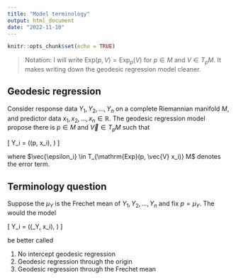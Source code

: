 ```yaml
---
title: "Model terminology"
output: html_document
date: "2022-11-10"
---
```


```r
knitr::opts_chunk$set(echo = TRUE)
```

> Notation:  I will write $\mathrm{Exp}(p, V) = \mathrm{Exp}_{p}(V)$ for $p \in M$ and $V \in T_p M$.  It makes writing down the geodesic regression model cleaner.


## Geodesic regression

Consider response data $Y_1, Y_2, \dots, Y_n$ on a complete Riemannian manifold $M$, and predictor data $x_1, x_2, \dots, x_n \in \mathbb{R}$.  The geodesic regression model propose there is $p \in M$ and $\vec{V} \in T_p M$ such that

\[
  Y_i = \mathrm{Exp}(\mathrm{Exp}(p, \vec{V} x_i), \vec{\epsilon_i})
\]

where $\vec{\epsilon_i} \in T_{\mathrm{Exp}(p, \vec{V} x_i)} M$ denotes the error term.

## Terminology question

Suppose the $\mu_Y$ is the Frechet mean of $Y_1, Y_2, \dots, Y_n$ and fix $p = \mu_Y$.  The would the model

\[
  Y_i = \mathrm{Exp}(\mathrm{Exp}(\mu_Y, \vec{V} x_i), \vec{\epsilon_i})
\]

be better called

1. No intercept geodesic regression
2. Geodesic regression through the origin
3. Geodesic regression through the Frechet mean
